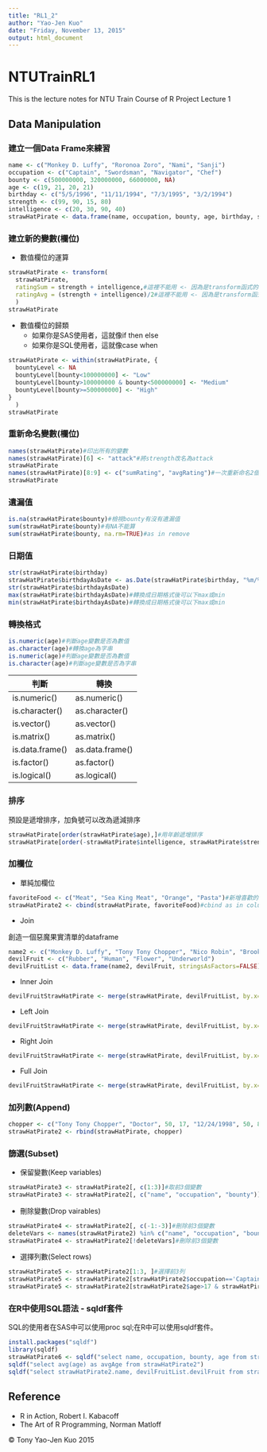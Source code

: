 ```yaml
---
title: "RL1_2"
author: "Yao-Jen Kuo"
date: "Friday, November 13, 2015"
output: html_document
---
```


# NTUTrainRL1
This is the lecture notes for NTU Train Course of R Project Lecture 1

## Data Manipulation

### 建立一個Data Frame來練習

```r
name <- c("Monkey D. Luffy", "Roronoa Zoro", "Nami", "Sanji")
occupation <- c("Captain", "Swordsman", "Navigator", "Chef")
bounty <- c(500000000, 320000000, 66000000, NA)
age <- c(19, 21, 20, 21)
birthday <- c("5/5/1996", "11/11/1994", "7/3/1995", "3/2/1994")
strength <- c(99, 90, 15, 80)
intelligence <- c(20, 30, 90, 40)
strawHatPirate <- data.frame(name, occupation, bounty, age, birthday, strength, intelligence, stringsAsFactors=FALSE)
```

### 建立新的變數(欄位)

* 數值欄位的運算

```r
strawHatPirate <- transform(
  strawHatPirate,
  ratingSum = strength + intelligence,#這裡不能用 <- 因為是transform函式的option
  ratingAvg = (strength + intelligence)/2#這裡不能用 <- 因為是transform函式的option
  )
strawHatPirate
```

* 數值欄位的歸類
  * 如果你是SAS使用者，這就像if then else
  * 如果你是SQL使用者，這就像case when

```r
strawHatPirate <- within(strawHatPirate, {
  bountyLevel <- NA
  bountyLevel[bounty<100000000] <- "Low"
  bountyLevel[bounty>100000000 & bounty<500000000] <- "Medium"
  bountyLevel[bounty>=500000000] <- "High"
}
  )
strawHatPirate
```

### 重新命名變數(欄位)

```r
names(strawHatPirate)#印出所有的變數
names(strawHatPirate)[6] <- "attack"#將strength改名為attack
strawHatPirate
names(strawHatPirate)[8:9] <- c("sumRating", "avgRating")#一次重新命名2個變數名
strawHatPirate
```

### 遺漏值

```r
is.na(strawHatPirate$bounty)#檢視bounty有沒有遺漏值
sum(strawHatPirate$bounty)#有NA不能算
sum(strawHatPirate$bounty, na.rm=TRUE)#as in remove
```

### 日期值

```r
str(strawHatPirate$birthday)
strawHatPirate$birthdayAsDate <- as.Date(strawHatPirate$birthday, "%m/%d/%Y")#Y for 4-digit, y for 2-digit
str(strawHatPirate$birthdayAsDate)
max(strawHatPirate$birthdayAsDate)#轉換成日期格式後可以下max或min
min(strawHatPirate$birthdayAsDate)#轉換成日期格式後可以下max或min
```

### 轉換格式

```r
is.numeric(age)#判斷age變數是否為數值
as.character(age)#轉換age為字串
is.numeric(age)#判斷age變數是否為數值
is.character(age)#判斷age變數是否為字串
```

判斷|轉換
----|----
is.numeric()|as.numeric()
is.character()|as.character()
is.vector()|as.vector()
is.matrix()|as.matrix()
is.data.frame()|as.data.frame()
is.factor()|as.factor()
is.logical()|as.logical()

### 排序

預設是遞增排序，加負號可以改為遞減排序

```r
strawHatPirate[order(strawHatPirate$age),]#用年齡遞增排序
strawHatPirate[order(-strawHatPirate$intelligence, strawHatPirate$strength),]#先用智力遞減排序再用力量遞增排序
```

### 加欄位

* 單純加欄位

```r
favoriteFood <- c("Meat", "Sea King Meat", "Orange", "Pasta")#新增喜歡的食物
strawHatPirate2 <- cbind(strawHatPirate, favoriteFood)#cbind as in column bind
```

* Join

創造一個惡魔果實清單的dataframe

```r
name2 <- c("Monkey D. Luffy", "Tony Tony Chopper", "Nico Robin", "Brook")
devilFruit <- c("Rubber", "Human", "Flower", "Underworld")
devilFruitList <- data.frame(name2, devilFruit, stringsAsFactors=FALSE)
```

  * Inner Join
```r
devilFruitStrawHatPirate <- merge(strawHatPirate, devilFruitList, by.x="name", by.y="name2")#預設就是inner join
```
  * Left Join
```r
devilFruitStrawHatPirate <- merge(strawHatPirate, devilFruitList, by.x="name", by.y="name2", all.x=TRUE)#使用all.x=TRUE的option
```
  * Right Join
```r
devilFruitStrawHatPirate <- merge(strawHatPirate, devilFruitList, by.x="name", by.y="name2", all.y=TRUE)#使用all.y=TRUE的option
```
  * Full Join
```r
devilFruitStrawHatPirate <- merge(strawHatPirate, devilFruitList, by.x="name", by.y="name2", all.x=TRUE, all.y=TRUE)#使用all.x=TRUE與all.y=TRUE的option
```

### 加列數(Append)

```r
chopper <- c("Tony Tony Chopper", "Doctor", 50, 17, "12/24/1998", 50, 80)
strawHatPirate2 <- rbind(strawHatPirate, chopper)
```

### 篩選(Subset)

* 保留變數(Keep variables)

```r
strawHatPirate3 <- strawHatPirate2[, c(1:3)]#取前3個變數
strawHatPirate3 <- strawHatPirate2[, c("name", "occupation", "bounty")]#取前3個變數
```

* 刪除變數(Drop vairables)

```r
strawHatPirate4 <- strawHatPirate2[, c(-1:-3)]#刪除前3個變數
deleteVars <- names(strawHatPirate2) %in% c("name", "occupation", "bounty")#logical test
strawHatPirate4 <- strawHatPirate2[!deleteVars]#刪除前3個變數
```

* 選擇列數(Select rows)

```r
strawHatPirate5 <- strawHatPirate2[1:3, ]#選擇前3列
strawHatPirate5 <- strawHatPirate2[strawHatPirate2$occupation=='Captain', ]
strawHatPirate5 <- strawHatPirate2[strawHatPirate2$age>17 & strawHatPirate2$strength>30, ]#2個篩選條件使用&連接
```

### 在R中使用SQL語法 - sqldf套件

SQL的使用者在SAS中可以使用proc sql;在R中可以使用sqldf套件。

```r
install.packages("sqldf")
library(sqldf)
strawHatPirate6 <- sqldf("select name, occupation, bounty, age from strawHatPirate2 where age>17 order by bounty")
sqldf("select avg(age) as avgAge from strawHatPirate2")
sqldf("select strawHatPirate2.name, devilFruitList.devilFruit from strawHatPirate2 inner join devilFruitList on strawHatPirate2.name=devilFruitList.name2")
```

## Reference
* R in Action, Robert I. Kabacoff
* The Art of R Programming, Norman Matloff

&copy; Tony Yao-Jen Kuo 2015